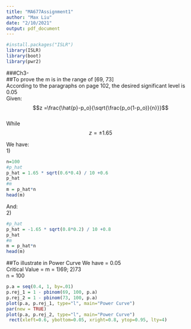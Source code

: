 ```yaml
---
title: "MA677Assignment1"
author: "Max Liu"
date: "2/10/2021"
output: pdf_document
---
```


```r
#install.packages("ISLR")
library(ISLR)
library(boot)
library(pwr2)
```
###Ch3-<p102>  
##To prove the m is in the range of [69, 73]  
According to the paragraphs on page 102, the desired significant level is 0.05  
Given:  
$$z =\frac{\hat{p}-p_o}{\sqrt{\frac{p_o(1-p_o)}{n}}}$$  
While $$z = \pm 1.65$$  

We have:  
1)
```r
n=100
#p_hat
p_hat = 1.65 * sqrt(0.6*0.4) / 10 +0.6
p_hat
#m
m = p_hat*n
head(m)
```
And:  
2)
```r
#p_hat
p_hat = -1.65 * sqrt(0.8*0.2) / 10 +0.8
p_hat
#m
m = p_hat*n
head(m)
```

##To illustrate in Power Curve
We have \alpha = 0.05  
Critical Value = m = 1)69; 2)73  
n = 100 

```r
p.a = seq(0.4, 1, by=.01)
p.rej_1 = 1 - pbinom(69, 100, p.a)
p.rej_2 = 1 - pbinom(73, 100, p.a)
plot(p.a, p.rej_1, type="l", main="Power Curve")
par(new = TRUE)
plot(p.a, p.rej_2, type="l", main="Power Curve")
 rect(xleft=0.6, ybottom=0.05, xright=0.8, ytop=0.95, lty=4)
```






